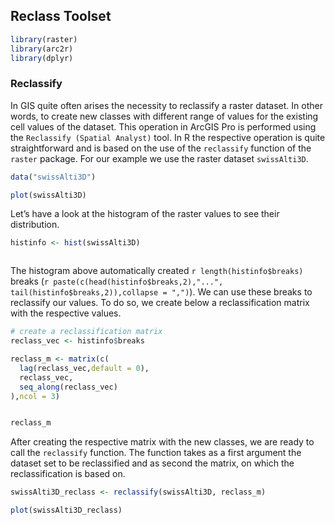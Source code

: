 ## Reclass Toolset

```r
library(raster)
library(arc2r)
library(dplyr)
```

### Reclassify

In GIS quite often arises the necessity to reclassify a raster dataset. In other words, to create new classes with different range of values for the existing cell values of the dataset. This operation in ArcGIS Pro is performed using the `Reclassify (Spatial Analyst)` tool.  In R the respective operation is quite straightforward and is based on the use of the `reclassify` function of the `raster` package. For our example we use the raster dataset `swissAlti3D`.


```r
data("swissAlti3D")

plot(swissAlti3D)
```

Let's have a look at the histogram of the raster values to see their distribution.

```r
histinfo <- hist(swissAlti3D)
```

```r
```

The histogram above automatically created `r length(histinfo$breaks)` breaks (`r paste(c(head(histinfo$breaks,2),"...", tail(histinfo$breaks,2)),collapse = ",")`). We can use these breaks to reclassify our values. To do so, we create below a reclassification matrix with the respective values.

```r
# create a reclassification matrix
reclass_vec <- histinfo$breaks

reclass_m <- matrix(c(
  lag(reclass_vec,default = 0),
  reclass_vec,
  seq_along(reclass_vec)
),ncol = 3)


reclass_m
```

After creating the respective matrix with the new classes, we are ready to call the `reclassify` function. The function takes as a first argument the dataset set to be reclassified and as second the matrix, on which the reclassification is based on. 

```r
swissAlti3D_reclass <- reclassify(swissAlti3D, reclass_m)

plot(swissAlti3D_reclass)

```



